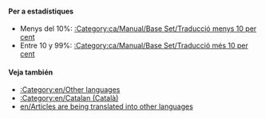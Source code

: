 {{en/Bilingual box| Ca
| En aquesta pàgina apareix una relació dels '''articles que s'estàn traduïnt al català''' a la wiki d'OpenTTD.<br/>Els articles amb les plantillas {{en/S|Traducció/Ca}} i {{en/S|Pendent de traducció/Ca}} són inclosos automàticament en aquesta categoria.
| ''This page provides an index for a wide range of '''articles are being translated into Catalan''' in OpenTTD Wiki.<br/>Articles with {{en/S|Traducció/Ca}} and {{en/S|Pendent de traducció/Ca}} templates automatically go here.''}}

====Per a estadístiques====
*Menys del 10%: [[:Category:ca/Manual/Base Set/Traducció menys 10 per cent]]
*Entre 10 y 99%: [[:Category:ca/Manual/Base Set/Traducció més 10 per cent]]

====Veja también====
*[[:Category:en/Other languages]]
*[[:Category:en/Catalan (Català)]]
*[[en/Articles are being translated into other languages]]